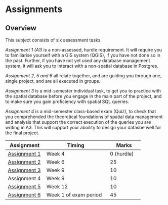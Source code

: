 # Assignments 

## Overview

This subject consists of six assessment tasks.

_Assignment 1 (A1)_ is a non-assessed, hurdle requirement. It will require you to familiarise yourself with a GIS system (QGIS), if you have not done so in the past. Further, if you have not yet used any database management system, it will ask you to interact with a non-spatial database in Postgres.

_Assignment 2, 5 and 6_ all relate together, and are guiding you through one, single project, and are all executed in groups.

_Assignment 3_ is a mid-semester individual task, to get you to practice with the spatial database before you engage in the main part of the project, and to make sure you gain proficiency with spatial SQL queries.

_Assignment 4_ is a mid-semester class-based exam (Quiz), to check that you comprehended the theoretical foundations of spatial data management and analysis that support the correct execution of the queries you are writing in A3. This will support your aboility to design your datasbe well for the final project.



| Assignment   | Timing                | Marks      |
|--------------|-----------------------|------------|
| [Assignment 1](/assignments/A1.qmd) | Week 4                | 0 (hurdle) |
| [Assignment 2](/assignments/A2.qmd) | Week 6                | 25         |
| [Assignment 3](/assignments/A3.qmd) | Week 9                | 10         |
| Assignment 4 | Week 9                | 10         |
| [Assignment 5](/assignments/A5.qmd) | Week 12               | 10         |
| [Assignment 6](/assignments/A6.qmd) | Week 1 of exam period | 45         |

